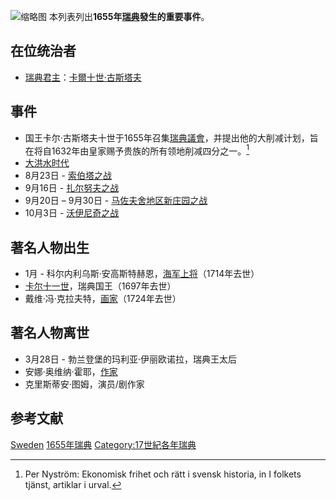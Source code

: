 [[File:Dahlbergh_Bitwa_Żarnowiec.jpg|缩略图]]
本列表列出'''1655年[[瑞典|瑞典]]發生的重要事件'''。

== 在位统治者 ==
* [[瑞典君主|瑞典君主]]：[[卡爾十世·古斯塔夫|卡爾十世·古斯塔夫]]

== 事件 ==
* 国王卡尔·古斯塔夫十世于1655年召集[[瑞典議會|瑞典議會]]，并提出他的大削减计划，旨在将自1632年由皇家赐予贵族的所有领地削减四分之一。<ref>Per Nyström: Ekonomisk frihet och rätt i svensk historia, in I folkets tjänst, artiklar i urval. </ref>
* [[大洪水时代|大洪水时代]]
* 8月23日 - [[索伯塔之战|索伯塔之战]]
* 9月16日 - [[扎尔努夫之战|扎尔努夫之战]]
* 9月20日 – 9月30日 - [[马佐夫舍地区新庄园之战|马佐夫舍地区新庄园之战]]
* 10月3日 - [[沃伊尼奇之战|沃伊尼奇之战]]

== 著名人物出生 ==
* 1月 - 科尔内利乌斯·安高斯特赫恩，[[海軍上將|海军上将]]（1714年去世） 
* [[卡尔十一世|卡尔十一世]]，瑞典国王（1697年去世）
* 戴维·冯·克拉夫特，[[画家|画家]]（1724年去世）

== 著名人物离世 ==
* 3月28日 - 勃兰登堡的玛利亚·伊丽欧诺拉，瑞典王太后 
* 安娜·奥维纳·霍耶，[[作家|作家]]
* 克里斯蒂安·图姆，演员/剧作家 

== 参考文献 ==
{{Reflist}}

[[Category:1655年各國|Sweden]]
[[Category:1655年瑞典|]]
[[Category:17世紀各年瑞典|Category:17世紀各年瑞典]]